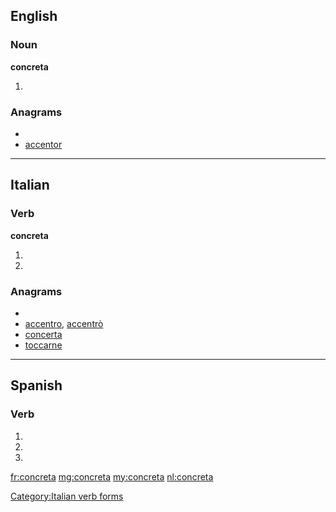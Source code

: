 ==English==

===Noun===
'''concreta'''

# {{plural of|[[concretum]]}}

===Anagrams===
* {{alphagram|accenort}}
* [[accentor#English|accentor]]


----

==Italian==

===Verb===
'''concreta'''

# {{form of|[[third-person|Third-person]] [[singular]] [[present tense]]|concretare|lang=Italian}}
# {{conjugation of|concretare||2|s|imp|lang=it}}

===Anagrams===
* {{alphagram|accenort}}
* [[accentro#Italian|accentro]], [[accentrò#Italian|accentrò]]
* [[concerta#Italian|concerta]]
* [[toccarne#Italian|toccarne]]

[[Category:Italian verb forms]]

----

==Spanish==

===Verb===
{{es-verb-form|concretar}}

# {{es-verb form of|ending=ar|mood=imperative|sense=affirmative|pers=2|formal=no|number=singular|[[concretar]]}}
# {{es-verb form of|ending=ar|mood=indicative|tense=present|pers=2|formal=yes|number=singular|[[concretar]]}}
# {{es-verb form of|ending=ar|mood=indicative|tense=present|pers=3|number=singular|[[concretar]]}}

[[fr:concreta]]
[[mg:concreta]]
[[my:concreta]]
[[nl:concreta]]